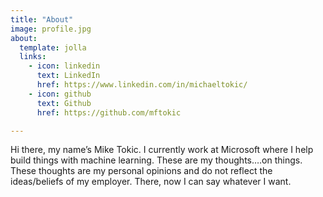 ```yaml
---
title: "About"
image: profile.jpg
about:
  template: jolla
  links:
    - icon: linkedin
      text: LinkedIn
      href: https://www.linkedin.com/in/michaeltokic/
    - icon: github
      text: Github
      href: https://github.com/mftokic

---
```


Hi there, my name's Mike Tokic. I currently work at Microsoft where I help 
build things with machine learning. These are my thoughts....on things. 
These thoughts are my personal opinions and do not reflect the ideas/beliefs 
of my employer. There, now I can say whatever I want. 
